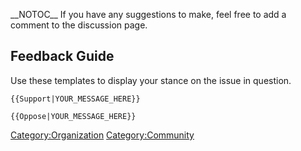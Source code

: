 __NOTOC__
If you have any suggestions to make, feel free to add a comment to the discussion page.

==Feedback Guide==
Use these templates to display your stance on the issue in question.


{{Support|I like it, also we could make blah blah...}}
<pre>
{{Support|YOUR_MESSAGE_HERE}}
</pre>

{{Oppose|I don't think we should blah blah...}}
<pre>
{{Oppose|YOUR_MESSAGE_HERE}}
</pre>

[[Category:Organization]]
[[Category:Community]]
